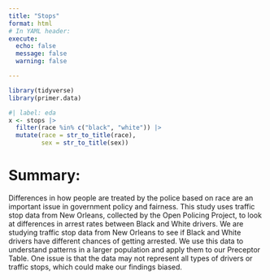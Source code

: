 ```yaml
---
title: "Stops"
format: html
# In YAML header:
execute:
  echo: false
  message: false
  warning: false

---
```



```r
library(tidyverse)
library(primer.data)
```


```r
#| label: eda
x <- stops |>
  filter(race %in% c("black", "white")) |>
  mutate(race = str_to_title(race),
         sex = str_to_title(sex))

```

# Summary:
Differences in how people are treated by the police based on race are an important issue in government policy and fairness. This study uses traffic stop data from New Orleans, collected by the Open Policing Project, to look at differences in arrest rates between Black and White drivers.
We are studying traffic stop data from New Orleans to see if Black and White drivers have different chances of getting arrested. We use this data to understand patterns in a larger population and apply them to our Preceptor Table. One issue is that the data may not represent all types of drivers or traffic stops, which could make our findings biased.